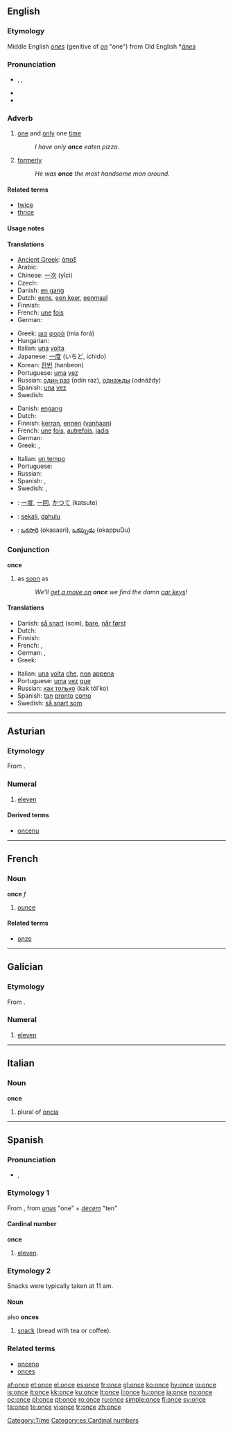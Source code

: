 {{wikipedia}}
{{also|önce}}
==English==

{{rank|God|three|put|166|once|new|years|always}}

===Etymology===
Middle English ''[[ones]]'' (genitive of ''[[on]]'' "one") from Old English *''[[ānes]]''

===Pronunciation===
* {{enPR|wŭns}}, {{IPA|/wʌns/}}, {{SAMPA|/wVns/}}
* {{audio|en-us-once.ogg|Audio (US)}}
* {{rhymes|ʌns}}

===Adverb===
{{en-adv|-}}

# [[one]] and [[only]] one [[time]]
#: ''I have only '''once''' eaten pizza.''
# [[formerly]]
#: ''He was '''once''' the most handsome man around.''

====Related terms====
* [[twice]]
* [[thrice]]

====Usage notes====
{{one usage note}}

====Translations====
{{trans-top|one and only one time}}
* [[Ancient Greek]]: [[άπαξ]]
* Arabic: {{Arab|[[مرة]]}} {{IPAchar|(márra)}}
* Chinese: [[一次]] (yīcì)
* Czech: {{t+|cs|jednou}}
* Danish: [[en gang]]
* Dutch: [[eens]], [[een keer]], [[eenmaal]]
* Finnish: {{t+|fi|kerta|alt=kerran}}
* French: [[une]] [[fois]]
* German: {{t+|de|einmal}}
{{trans-mid}}
* Greek: [[μια]] [[φορά]] (mia forá)
* Hungarian: {{t+|hu|egyszer}}
* Italian: [[una]] [[volta]]
* Japanese: [[一度]] (いちど, ichido)
* Korean: [[한번]] (hanbeon)
* Portuguese: [[uma]] [[vez]]
* Russian: [[один раз]] (odín raz), [[однажды]] (odnáždy)
* Spanish: [[una]] [[vez]]
* Swedish: {{t-|sv|en gång}}
{{trans-bottom}}

{{trans-top|formerly}}
* Danish: [[engang]]
* Dutch: {{t+|nl|eens}}
* Finnish: [[kerta|kerran]], [[ennen]] ([[vanha|vanhaan]])
* French: [[une]] [[fois]], [[autrefois]], [[jadis]]
* German: {{t+|de|früher}}
* Greek: {{t+|el|άλλοτε|sc=Grek}}, {{t+|el|παλιά|sc=Grek}}
{{trans-mid}}
* Italian: [[un tempo]]
* Portuguese: {{t+|pt|outrora}}
* Russian: {{t+|ru|однажды|tr=odnáždy|sc=Cyrl}}
* Spanish: {{t+|es|antiguamente}}, {{t-|es|anteriormente}}
* Swedish: {{t+|sv|tidigare}}, {{t+|sv|förut}}
{{trans-bottom}}

{{checktrans-top}}
* {{ttbc|Japanese}}: [[一度]], [[一回]], [[かつて]] (katsute)
* {{ttbc|Malay}}: [[sekali]], [[dahulu]]
{{trans-mid}}
* {{ttbc|Telugu}}: [[ఒకసారి]] (okasaari), [[ఒకప్పుడు]] (okappuDu)
{{trans-bottom}}

===Conjunction===
'''once'''

# as [[soon]] as
#: ''We'll [[get a move on]] '''once''' we find the damn [[car key]]s!''

====Translations====
{{trans-top|as soon as}}
* Danish: [[så snart]] (som), [[bare]], [[når først]]
* Dutch: {{t+|nl|zodra}}
* Finnish: {{t-|fi|kunhan}}
* French: {{t+|fr|aussitôt que}}, {{t+|fr|dès que}}
* German: {{t+|de|als}}, {{t-|de|sobald}}
* Greek: {{t+|el|μόλις|sc=Grek}}
{{trans-mid}}
* Italian: [[una]] [[volta]] [[che]], [[non]] [[appena]]
* Portuguese: [[uma]] [[vez]] [[que]]
* Russian: [[как только]] (kak tól’ko)
* Spanish: [[tan]] [[pronto]] [[como]]
* Swedish: [[så snart som]]
{{trans-bottom}}

[[Category:Time]]

----

==Asturian==
{{cardinalbox|ast|10|11|12|diez|doce|ord=decimoprimeru}}

===Etymology===
From {{etyl|la|ast}} {{term|undecim|ūndecim|lang=la}}.

===Numeral===
{{ast-num-card}}

# {{cardinal|lang=ast}} [[eleven]]

====Derived terms====
* [[oncenu]]

----

==French==

===Noun===
'''once''' ''f''

# [[ounce]]

====Related terms====
* [[onze]]

----

==Galician==
{{cardinalbox|gl|10|11|12|dez|doce|ord=undécimo}}

===Etymology===
From {{etyl|la|gl}} {{term|undecim|ūndecim|lang=la}}.

===Numeral===
{{gl-num-card}}

# {{cardinal|lang=gl}} [[eleven]]

----

==Italian==

===Noun===
'''once'''

# plural of [[oncia]]

----

==Spanish==

===Pronunciation===
* {{IPA|/ˈɔn.se/|lang=es}}, {{SAMPA|/"On.se/}}

===Etymology 1===
From {{etyl|la|es}} {{term|undecim|ūndecim|lang=la}}, from ''[[unus]]'' "one" + ''[[decem]]'' "ten"

====Cardinal number====
'''once'''

# [[eleven]].

===Etymology 2===
Snacks were typically taken at 11 am.

====Noun====
{{es-noun-f}}
also '''onces''' {{f|p}}

# {{context|Latin American Spanish}} [[snack]] (bread with tea or coffee).

===Related terms===
* [[onceno]]
* [[onces]]

[[Category:es:Cardinal numbers]]

[[af:once]]
[[et:once]]
[[el:once]]
[[es:once]]
[[fr:once]]
[[gl:once]]
[[ko:once]]
[[hy:once]]
[[io:once]]
[[is:once]]
[[it:once]]
[[kk:once]]
[[ku:once]]
[[lt:once]]
[[li:once]]
[[hu:once]]
[[ja:once]]
[[no:once]]
[[oc:once]]
[[pl:once]]
[[pt:once]]
[[ro:once]]
[[ru:once]]
[[simple:once]]
[[fi:once]]
[[sv:once]]
[[ta:once]]
[[te:once]]
[[vi:once]]
[[tr:once]]
[[zh:once]]